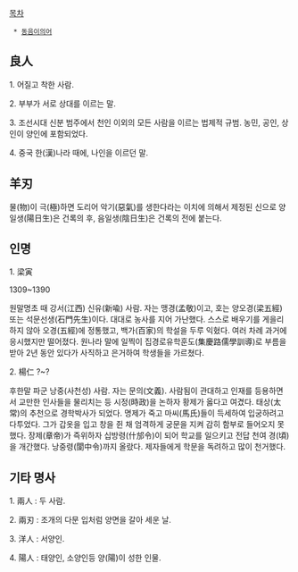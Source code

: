 [[목차]]

  * [[동음이의어]]

== 良人 ==
1. 어질고 착한 사람.

2. 부부가 서로 상대를 이르는 말.

3. 조선시대 신분 범주에서 천인 이외의 모든 사람을 이르는 법제적 규범. 농민, 공인, 상인이 양인에 포함되었다. 

4. 중국 한(漢)나라 때에, 나인을 이르던 말.

== 羊刃 == 
물(物)이 극(極)하면 도리어 악기(惡氣)를 생한다라는 이치에 의해서 제정된 신으로 양일생(陽日生)은 건록의 후, 음일생(陰日生)은 건록의 전에 붙는다.

== 인명 ==
1. 梁寅

1309~1390

원말명초 때 강서(江西) 신유(新喩) 사람. 자는 맹경(孟敬)이고, 호는 양오경(梁五經) 또는 석문선생(石門先生)이다. 대대로 농사를 지어 가난했다. 스스로 배우기를 게을리 하지 않아 오경(五經)에 정통했고, 백가(百家)의 학설을 두루 익혔다. 여러 차례 과거에 응시했지만 떨어졌다. 원나라 말에 일찍이 집경로유학훈도(集慶路儒學訓導)로 부름을 받아 2년 동안 있다가 사직하고 은거하여 학생들을 가르쳤다.

2.  楊仁 
?~?

후한말 파군 낭중(사천성) 사람. 자는 문의(文義). 사람됨이 관대하고 인재를 등용하면서 교만한 인사들을 물리치는 등 시정(時政)을 논하자 황제가 옳다고 여겼다. 태상(太常)의 추천으로 경학박사가 되었다. 명제가 죽고 마씨(馬氏)들이 득세하여 입궁하려고 다투었다. 그가 갑옷을 입고 창을 쥔 채 엄격하게 궁문을 지켜 감히 함부로 들어오지 못했다. 장제(章帝)가 즉위하자 십방령(什邡令)이 되어 학교를 일으키고 전답 천여 경(頃)을 개간했다. 낭중령(閬中令)까지 올랐다. 제자들에게 학문을 독려하고 많이 천거했다.

== 기타 명사 ==
1. 兩人 : 두 사람.

2. 兩刃 : 조개의 다문 입처럼 양면을 갈아 세운 날.

3. 洋人 : 서양인.

4. 陽人 : 태양인, 소양인등 양(陽)이 성한 인물.
